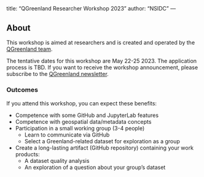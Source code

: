 <!-- vim: set ft=markdown: -->
---
title: "QGreenland Researcher Workshop 2023"
author: "NSIDC"
---

## About

This workshop is aimed at researchers and is created and operated by the
[QGreenland team](https://qgreenland.org/our-team).

The tentative dates for this workshop are May 22-25 2023. The application process is
TBD. If you want to receive the workshop announcement, please subscribe to the
[QGreenland newsletter](https://gmail.us5.list-manage.com/subscribe/post?u=152741e4ecbce5f73547f5fe3&id=8b1d8cf3a9).


### Outcomes

If you attend this workshop, you can expect these benefits:

* Competence with some GitHub and JupyterLab features
* Competence with geospatial data/metadata concepts
* Participation in a small working group (3-4 people)
    * Learn to communicate via GitHub
    * Select a Greenland-related dataset for exploration as a group
* Create a long-lasting artifact (GitHub repository) containing your work products:
    * A dataset quality analysis
    * An exploration of a question about your group's dataset
